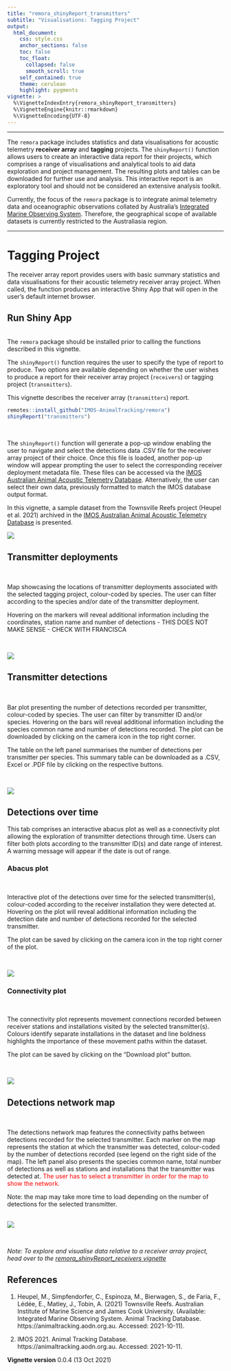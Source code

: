 ```yaml
---
title: "remora_shinyReport_transmitters"
subtitle: "Visualisations: Tagging Project"
output:
  html_document:
    css: style.css
    anchor_sections: false
    toc: false
    toc_float: 
      collapsed: false
      smooth_scroll: true
    self_contained: true
    theme: cerulean
    highlight: pygments
vignette: >
  %\VignetteIndexEntry{remora_shinyReport_transmitters}
  %\VignetteEngine{knitr::rmarkdown}
  %\VignetteEncoding{UTF-8}
---
```

--------------------------------------

The `remora` package includes statistics and data visualisations for acoustic telemetry **receiver array** and **tagging** projects. The `shinyReport()` function allows users to create an interactive data report for their projects, which comprises a range of visualisations and analytical tools to aid data exploration and project management. The resulting plots and tables  can be downloaded for further use and analysis. This interactive report is an exploratory tool and should not be considered an extensive analysis toolkit. 

Currently, the focus of the `remora` package is to integrate animal telemetry data and oceanographic observations collated by Australia's [Integrated Marine Observing System](https://imos.org.au). Therefore, the geographical scope of available datasets is currently restricted to the Australiasia region. 
<br>

---------------------------------------

# Tagging Project

The receiver array report provides users with basic summary statistics and data visualisations for their acoustic telemetry receiver array project. When called, the function produces an interactive Shiny App that will open in the user's default internet browser.


## Run Shiny App
<br>
The `remora` package should be installed prior to calling the functions described in this vignette.

The `shinyReport()` function requires the user to specify the type of report to produce. Two options are available depending on whether the user wishes to produce a report for their receiver array project (`receivers`) or tagging project (`transmitters`). 

This vignette describes the receiver array (`transmitters`) report.

```r
remotes::install_github("IMOS-AnimalTracking/remora")
shinyReport("transmitters")
```
<br>

The `shinyReport()` function will generate a pop-up window enabling the user to navigate and select the detections data .CSV file for the receiver array project of their choice. Once this file is loaded, another pop-up window will appear prompting the user to select the corresponding receiver deployment metadata file. These files can be accessed via the [IMOS Australian Animal Acoustic Telemetry Database](https://animaltracking.aodn.org.au/projects). Alternatively, the user can select their own data, previously formatted to match the IMOS database output format.

In this vignette, a sample dataset from the Townsville Reefs project (Heupel et al. 2021) archived in the [IMOS Australian Animal Acoustic Telemetry Database](https://animaltracking.aodn.org.au/projects) is presented.

![](images/transmitter_report/select-detections.png)


## Transmitter deployments

<br>

Map showcasing the locations of transmitter deployments associated with the selected tagging project, colour-coded by species. The user can filter according to the species and/or date of the transmitter deployment.

Hovering on the markers will reveal additional information including the coordinates, station name and number of detections - THIS DOES NOT MAKE SENSE - CHECK WITH FRANCISCA


<br>

![](images/transmitter_report/transmitter_deployments.png)


## Transmitter detections

<br>

Bar plot presenting the number of detections recorded per transmitter, colour-coded by species. The user can filter by transmitter ID and/or species. Hovering on the bars will reveal additional information including the species common name and number of detections recorded. The plot can be downloaded by clicking on the camera icon in the top right corner.

The table on the left panel summarises the number of detections per transmitter per species. This summary table can be downloaded as a .CSV, Excel or .PDF file by clicking on the respective buttons. 

<br>

![](images/transmitter_report/transmitter_detections.png)

## Detections over time

This tab comprises an interactive abacus plot as well as a connectivity plot allowing the exploration of transmitter detections through time. Users can filter both plots according to the transmitter ID(s) and date range of interest. A warning message will appear if the date is out of range.


### Abacus plot

<br>

Interactive plot of the detections over time for the selected transmitter(s), colour-coded according to the receiver installation they were detected at. Hovering on the plot will reveal additional information including the detection date and number of detections recorded for the selected transmitter.

The plot can be saved by clicking on the camera icon in the top right corner of the plot. 

<br>

![](images/transmitter_report/abacus_plot.png)

### Connectivity plot

<br>

The connectivity plot represents movement connections recorded between receiver stations and installations visited by the selected transmitter(s). Colours identify separate installations in the dataset and line boldness highlights the importance of these movement paths within the dataset.

The plot can be saved by clicking on the "Download plot" button.

<br>

![](images/transmitter_report/connectivity_plot.png)


## Detections network map 
<br>

The detections network map features the connectivity paths between detections recorded for the selected transmitter. Each marker on the map represents the station at which the transmitter was detected, colour-coded by the number of detections recorded (see legend on the right side of the map). The left panel also presents the species common name, total number of detections as well as stations and installations that the transmitter was detected at. <span style="color: red;">The user has to select a transmitter in order for the map to show the network.</span> 

Note: the map may take more time to load depending on the number of detections for the selected transmitter.

<br>
![](images/transmitter_report/detections_network_map.png)


<br>

*Note: To explore and visualise data relative to a receiver array project, head over to the [remora_shinyReport_receivers vignette](remora_shinyReport_receivers.html)*

## References

1. Heupel, M., Simpfendorfer, C., Espinoza, M., Bierwagen, S., de Faria, F., Lédée, E., Matley, J., Tobin, A. (2021) Townsville Reefs. Australian Institute of Marine Science and James Cook University. (Available: Integrated Marine Observing System. Animal Tracking Database. https://animaltracking.aodn.org.au. Accessed: 2021-10-11).

2. IMOS 2021. Animal Tracking Database. https://animaltracking.aodn.org.au. Accessed: 2021-10-11.

**Vignette version**
0.0.4 (13 Oct 2021)


<div class="tocify-extend-page" data-unique="tocify-extend-page" style="height: 0;"></div>


